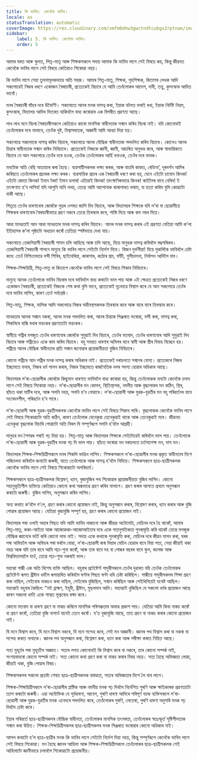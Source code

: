 ```yaml
---
title: কি ভাবিব। কেনেকৈ ভাবিব।
locale: as
statusTranslation: automatic
coverImage: https://res.cloudinary.com/xmfm6mhw3gwctndtcubgx2rptnae/image/upload/v1740337243/small_cover_educacion_fundamental_a051170f1c.webp
sidebar:
    label: 5. কি ভাবিব। কেনেকৈ ভাবিব।
    order: 5
---
```

আমাৰ ঘৰত আৰু স্কুলত, পিতৃ-মাতৃ আৰু শিক্ষকসকলে সদায় আমাক কি ভাবিব লাগে সেই বিষয়ে কয়, কিন্তু জীৱনত কেনেকৈ ভাবিব লাগে সেই বিষয়ে কেতিয়াও শিকোৱা নহয়।

কি ভাবিব লাগে সেয়া তুলনামূলকভাৱে অতি সহজ। আমাৰ পিতৃ-মাতৃ, শিক্ষক, গৃহশিক্ষক, কিতাপৰ লেখক আদি সকলোৱেই নিজৰ ধৰণে একোজন স্বৈৰাচাৰী, প্ৰত্যেকেই বিচাৰে যে আমি তেওঁলোকৰ আদেশ, দাবী, তত্ত্ব, কুসংস্কাৰ আদিত ভাবোঁ।

মনৰ স্বৈৰাচাৰী ঘাঁহৰ দৰে উভৈণ্টি। সকলোতে আনৰ মনক দাসত্ব কৰা, ইয়াক বটলত ভৰাই ৰখা, ইয়াক নিৰ্দিষ্ট নিয়ম, কুসংস্কাৰ, বিদ্যালয় আদিৰ ভিতৰত থাকিবলৈ বাধ্য কৰোৱাৰ এক বিপৰীত প্ৰৱণতা আছে।

লাখ লাখ মনে বিচৰা স্বৈৰাচাৰীসকলে কেতিয়াও কাৰো মানসিক স্বাধীনতাক সন্মান কৰিব বিচৰা নাই। যদি কোনোবাই তেওঁলোকৰ দৰে নাভাবে, তেওঁক দুষ্ট, বিশ্বাসঘাতক, অজ্ঞানী আদি আখ্যা দিয়া হয়।

সকলোৱে সকলোকে দাসত্ব কৰিব বিচাৰে, সকলোৱে আনৰ বৌদ্ধিক স্বাধীনতাক পদদলিত কৰিব বিচাৰে। কোনেও আনৰ চিন্তাৰ স্বাধীনতাক সন্মান কৰিব নিবিচাৰে। প্ৰত্যেকেই নিজকে জ্ঞানী, জ্ঞানী, আচৰিত অনুভৱ কৰে, আৰু স্বাভাৱিকতে বিচাৰে যে আন সকলোৱে তেওঁৰ দৰে হওক, তেওঁক তেওঁলোকৰ আৰ্হি বনাওক, তেওঁৰ দৰে ভাবক।

মনটোক অতি বেছি অত্যাচাৰ কৰা হৈছে। ব্যৱসায়ীসকলক লক্ষ্য কৰক, আৰু বাতৰি কাকত, ৰেডিঅ’, দূৰদৰ্শন আদিৰ জৰিয়তে তেওঁলোকৰ প্ৰচাৰক লক্ষ্য কৰক। ব্যৱসায়িক প্ৰচাৰ এক স্বৈৰাচাৰী ধৰণে কৰা হয়, যেনে এইটো চাবোন কিনক! এইটো জোতা কিনক! ইমান টকা! ইমান ডলাৰ! এতিয়াই কিনক! তাৎক্ষণিকভাৱে কিনক! কাইলৈৰ বাবে নেৰিব! ই তৎক্ষণাত হ’ব লাগিব! যদি আপুনি মানি নলয়, তেন্তে আমি আপোনাক কাৰাগাৰত ভৰাম, বা হত্যা কৰিম বুলি কোৱাটো বাকী আছে।

পিতৃয়ে তেওঁৰ ধাৰণাবোৰ জোৰকৈ পুত্ৰৰ ওপৰত জাপি দিব বিচাৰে, আৰু বিদ্যালয়ৰ শিক্ষকে যদি ল’ৰা বা ছোৱালীয়ে শিক্ষকৰ ধাৰণাবোৰ স্বৈৰাচাৰীভাৱে গ্ৰহণ নকৰে তেন্তে তিৰস্কাৰ কৰে, শাস্তি দিয়ে আৰু কম নম্বৰ দিয়ে।

আধা মানৱতাই আন আধা মানৱতাৰ মনক দাসত্ব কৰিব বিচাৰে। আনৰ মনক দাসত্ব কৰাৰ এই প্ৰৱণতা যেতিয়া আমি ক’লা ইতিহাসৰ ক’লা পৃষ্ঠাটো অধ্যয়ন কৰোঁ তেতিয়া স্পষ্টভাৱে দেখা যায়।

সকলোতে তেজপিয়াসী স্বৈৰাচাৰী শাসন চলি আহিছে আৰু চলি আছে, যিয়ে মানুহক দাসত্ব কৰিবলৈ বদ্ধপৰিকৰ। তেজপিয়াসী স্বৈৰাচাৰী শাসনে মানুহে কি ভাবিব লাগে সেইটো নিৰ্দেশ দিয়ে। যিজন দুৰ্ভগীয়া! যিয়ে মুকলিকৈ ভাবিবলৈ চেষ্টা কৰে: তেওঁ নিশ্চিতভাৱে বন্দী শিবিৰ, ছাইবেৰিয়া, কাৰাগাৰ, কঠোৰ শ্ৰম, ফাঁচী, গুলীচালনা, নিৰ্বাসন আদিলৈ যাব।

শিক্ষক-শিক্ষয়িত্ৰী, পিতৃ-মাতৃ বা কিতাপে কেনেকৈ ভাবিব লাগে সেই বিষয়ে শিকাব নিবিচাৰে।

মানুহে আনক তেওঁলোকে ভাবিব বিচৰাৰ দৰে ভাবিবলৈ বাধ্য কৰাটো ভাল পায় আৰু এই ক্ষেত্ৰত প্ৰত্যেকেই নিজৰ ধৰণে একোজন স্বৈৰাচাৰী, প্ৰত্যেকেই নিজকে শেষ কথা বুলি ভাবে, প্ৰত্যেকেই দৃঢ়ভাৱে বিশ্বাস কৰে যে আন সকলোৱে তেওঁৰ দৰে ভাবিব লাগিব, কাৰণ তেওঁ সৰ্বশ্ৰেষ্ঠ।

পিতৃ-মাতৃ, শিক্ষক, মালিক আদি সকলোৱে নিজৰ অধীনস্থসকলক তিৰস্কাৰ কৰে আৰু বাৰে বাৰে তিৰস্কাৰ কৰে।

মানৱতাৰ আনক সন্মান নকৰা, আনৰ মনক পদদলিত কৰা, আনৰ চিন্তাক পিঞ্জৰাত ভৰোৱা, বন্দী কৰা, দাসত্ব কৰা, শিকলিৰে বান্ধি ৰখাৰ ভয়ংকৰ প্ৰৱণতাটো ভয়ংকৰ।

স্বামীয়ে পত্নীৰ মগজুত তেওঁৰ ধাৰণাবোৰ জোৰকৈ সুমুৱাই দিব বিচাৰে, তেওঁৰ মতবাদ, তেওঁৰ ধাৰণাবোৰ আদি সুমুৱাই দিব বিচাৰে আৰু পত্নীয়েও একে কাম কৰিব বিচাৰে। বহু সময়ত ধাৰণাৰ অমিলৰ বাবে স্বামী আৰু স্ত্ৰীৰ বিবাহ বিচ্ছেদ হয়। পত্নীয়ে আনৰ বৌদ্ধিক স্বাধীনতাৰ প্ৰতি সন্মান জনোৱাৰ প্ৰয়োজনীয়তা বুজিব নিবিচাৰে।

কোনো পত্নীৰে আন পত্নীৰ মনক দাসত্ব কৰাৰ অধিকাৰ নাই। প্ৰত্যেকেই দৰাচলতে সন্মানৰ যোগ্য। প্ৰত্যেকৰে নিজৰ ইচ্ছামতে ভবাৰ, নিজৰ ধৰ্ম পালন কৰাৰ, নিজৰ ইচ্ছামতে ৰাজনৈতিক দলৰ সদস্য হোৱাৰ অধিকাৰ আছে।

বিদ্যালয়ৰ ল’ৰা-ছোৱালীক জোৰকৈ কিছুমান ধাৰণাত ভাবিবলৈ বাধ্য কৰোৱা হয়, কিন্তু তেওঁলোকক মনটো কেনেকৈ চলাব লাগে সেই বিষয়ে শিকোৱা নহয়। ল’ৰা-ছোৱালীৰ মন কোমল, স্থিতিস্থাপক, নমনীয় আৰু বৃদ্ধলোকৰ মন কঠিন, স্থিৰ, ছাঁচত থকা মাটিৰ দৰে, আৰু সলনি নহয়, সলনি হ’ব নোৱাৰে। ল’ৰা-ছোৱালী আৰু যুৱক-যুৱতীৰ মন বহু পৰিৱৰ্তনৰ বাবে সংবেদনশীল, পৰিৱৰ্তন হ’ব পাৰে।

ল’ৰা-ছোৱালী আৰু যুৱক-যুৱতীসকলক কেনেকৈ ভাবিব লাগে সেই বিষয়ে শিকাব পাৰি। বৃদ্ধলোকক কেনেকৈ ভাবিব লাগে সেই বিষয়ে শিকোৱাটো অতি কঠিন, কাৰণ তেওঁলোক যেনেকুৱা তেনেকুৱাই থাকে আৰু তেনেকুৱাই মৰে। জীৱনত এনেকুৱা বৃদ্ধলোক বিচাৰি পোৱাটো অতি বিৰল যি সম্পূৰ্ণৰূপে সলনি হ’বলৈ আগ্ৰহী।

মানুহৰ মন শৈশৱৰ পৰাই গঢ় দিয়া হয়। পিতৃ-মাতৃ আৰু বিদ্যালয়ৰ শিক্ষকে সেইটোৱেই কৰিবলৈ ভাল পায়। তেওঁলোকে ল’ৰা-ছোৱালী আৰু যুৱক-যুৱতীৰ মনক গঢ় দি ভাল পায়। ছাঁচত ভৰোৱা মন দৰাচলতে চৰ্তসাপেক্ষ মন, দাস মন।

বিদ্যালয়ৰ শিক্ষক-শিক্ষয়িত্ৰীসকলে মনৰ শিকলি ভাঙিব লাগিব। শিক্ষকসকলে ল’ৰা-ছোৱালীৰ মনক প্ৰকৃত স্বাধীনতাৰ দিশে পৰিচালনা কৰিবলৈ জনাটো জৰুৰী, যাতে তেওঁলোকে আৰু দাসত্ব হ’বলৈ নিদিয়ে। শিক্ষকসকলে ছাত্ৰ-ছাত্ৰীসকলক কেনেকৈ ভাবিব লাগে সেই বিষয়ে শিকোৱাটো অপৰিহাৰ্য।

শিক্ষকসকলে ছাত্ৰ-ছাত্ৰীসকলক বিশ্লেষণ, ধ্যান, বুজাবুজিৰ পথ শিকোৱাৰ প্ৰয়োজনীয়তা বুজিব লাগিব। কোনো সহানুভূতিশীল ব্যক্তিয়ে কেতিয়াও কোনো কথা অন্ধভাৱে গ্ৰহণ কৰিব নালাগে। গ্ৰহণ কৰাৰ আগতে প্ৰথমে অনুসন্ধান কৰাটো জৰুৰী। বুজিব লাগিব, অনুসন্ধান কৰিব লাগিব।

অন্য কথাত ক’বলৈ গ’লে, গ্ৰহণ কৰাৰ কোনো প্ৰয়োজন নাই, কিন্তু অনুসন্ধান কৰাৰ, বিশ্লেষণ কৰাৰ, ধ্যান কৰাৰ আৰু বুজি পোৱাৰ প্ৰয়োজন আছে। যেতিয়া বুজাবুজি সম্পূৰ্ণ হয়, গ্ৰহণ কৰাৰ কোনো প্ৰয়োজন নাই।

বিদ্যালয়ৰ পৰা ওলাই অহাৰ পিছত যদি আমি ভাবিব নাজানো আৰু জীৱন্ত অটোমেটা, মেচিনৰ দৰে হৈ থাকোঁ, আমাৰ পিতৃ-মাতৃ, ককা-আইতা আৰু আজোককা-আজোআইতাৰ দৰে একে গতানুগতিকতা পুনৰাবৃত্তি কৰি থাকোঁ তেন্তে মগজুক বৌদ্ধিক জ্ঞানেৰে ভৰ্তি কৰি কোনো লাভ নাই। সদায় একে কথাকে পুনৰাবৃত্তি কৰা, মেচিনৰ দৰে জীৱন যাপন কৰা, ঘৰৰ পৰা অফিচলৈ আৰু অফিচৰ পৰা ঘৰলৈ যোৱা, ল’ৰা-ছোৱালী জন্ম দিয়াৰ মেচিন হোৱাৰ বাবে বিয়া পতা, সেয়া জীয়াই থকা নহয় আৰু যদি তাৰ বাবে আমি পঢ়া-শুনা কৰোঁ, আৰু তাৰ বাবে দহ বা পোন্ধৰ বছৰৰ বাবে স্কুল, কলেজ আৰু বিশ্ববিদ্যালয়লৈ যাওঁ, তেন্তে পঢ়া-শুনা নকৰাই ভাল।

মহাত্মা গান্ধী এক অতি বিশেষ ব্যক্তি আছিল। বহুবাৰ প্ৰটেষ্টেণ্ট পাদুৰীসকলে তেওঁৰ দুৱাৰত বহি তেওঁক তেওঁলোকৰ প্ৰটেষ্টেণ্ট ৰূপত খ্ৰীষ্টান ধৰ্মলৈ ৰূপান্তৰিত কৰিবলৈ ঘণ্টাৰ পিছত ঘণ্টা ধৰি চেষ্টা কৰিছিল। গান্ধীয়ে পাদুৰীসকলৰ শিক্ষা গ্ৰহণ কৰা নাছিল, সেইবোৰ নাকচও কৰা নাছিল, সেইবোৰ বুজিছিল, সন্মান কৰিছিল আৰু সেইখিনিয়েই যথেষ্ট আছিল। মহাত্মাই বহুবাৰ কৈছিল: "মই ব্ৰাহ্মণ, ইহুদী, খ্ৰীষ্টান, মুছলমান আদি। মহাত্মাই বুজিছিল যে সকলো ধৰ্মৰ প্ৰয়োজন আছে কাৰণ সকলো ধৰ্মই একে শাশ্বত মূল্যবোধ ৰক্ষা কৰে।

কোনো মতবাদ বা ধাৰণা গ্ৰহণ বা নাকচ কৰিলে মানসিক পৰিপক্কতাৰ অভাৱ প্ৰকাশ পায়। যেতিয়া আমি কিবা নাকচ কৰোঁ বা গ্ৰহণ কৰোঁ, তেতিয়া বুজি নাপাওঁ বাবেই তেনে কৰোঁ। য’ত বুজাবুজি আছে, তাত গ্ৰহণ বা নাকচ কৰাৰ কোনো প্ৰয়োজন নাই।

যি মনে বিশ্বাস কৰে, যি মনে বিশ্বাস নকৰে, যি মনে সন্দেহ কৰে, সেই মন অজ্ঞানী। জ্ঞানৰ পথ বিশ্বাস কৰা বা নকৰা বা সন্দেহ কৰাত নাথাকে। জ্ঞানৰ পথ অনুসন্ধান কৰা, বিশ্লেষণ কৰা, ধ্যান কৰা আৰু পৰীক্ষা কৰাত নিহিত আছে।

সত্য মুহূৰ্তৰ পৰা মুহূৰ্তলৈ অজ্ঞাত। সত্যৰ লগত কোনোবাই কি বিশ্বাস কৰে বা নকৰে, তাৰ কোনো সম্পৰ্ক নাই, সংশয়বাদৰো কোনো সম্পৰ্ক নাই। সত্য কোনো কথা গ্ৰহণ কৰা বা নাকচ কৰাৰ বিষয় নহয়। সত্য হৈছে অভিজ্ঞতা লোৱা, জীয়াই থকা, বুজি পোৱাৰ বিষয়।

শিক্ষকসকলৰ সকলো প্ৰচেষ্টা শেষত ছাত্ৰ-ছাত্ৰীসকলক বাস্তৱতা, সত্যৰ অভিজ্ঞতাৰ দিশে লৈ যাব লাগে।

শিক্ষক-শিক্ষয়িত্ৰীসকলে ল’ৰা-ছোৱালীৰ প্লাষ্টিক আৰু নমনীয় মনক গঢ় দিবলৈ নিৰ্দেশিত পুৰণি আৰু ক্ষতিকাৰক প্ৰৱণতাটো ত্যাগ কৰাটো জৰুৰী। এয়া অযৌক্তিক যে পূৰ্বধাৰণা, আবেগ, পুৰণি ধাৰণা আদিৰে পৰিপূৰ্ণ বয়স্ক ব্যক্তিসকলে ল’ৰা-ছোৱালী আৰু যুৱক-যুৱতীৰ মনক এনেদৰে পদদলিত কৰে, তেওঁলোকৰ পুৰণি, লেতেৰা, পুৰণি ধাৰণা অনুসৰি মনক গঢ় দিবলৈ চেষ্টা কৰে।

ইয়াৰ পৰিৱৰ্তে ছাত্ৰ-ছাত্ৰীসকলৰ বৌদ্ধিক স্বাধীনতা, তেওঁলোকৰ মানসিক তৎপৰতা, তেওঁলোকৰ স্বতঃস্ফূৰ্ত সৃষ্টিশীলতাক সন্মান কৰা উচিত। শিক্ষক-শিক্ষয়িত্ৰীসকলৰ ছাত্ৰ-ছাত্ৰীসকলৰ মনক পিঞ্জৰাত ভৰোৱাৰ কোনো অধিকাৰ নাই।

আসল কথাটো হ’ল ছাত্ৰ-ছাত্ৰীৰ মনক কি ভাবিব লাগে সেইটো নিৰ্দেশ দিয়া নহয়, কিন্তু সম্পূৰ্ণৰূপে কেনেকৈ ভাবিব লাগে সেই বিষয়ে শিকোৱা। মন হৈছে জ্ঞানৰ আহিলা আৰু শিক্ষক-শিক্ষয়িত্ৰীসকলে তেওঁলোকৰ ছাত্ৰ-ছাত্ৰীসকলক সেই আহিলাটো জ্ঞানীভাৱে চলাবলৈ শিকোৱাটো প্ৰয়োজনীয়।

